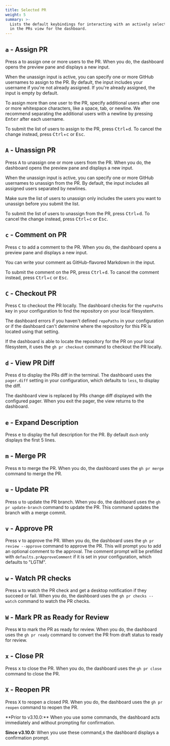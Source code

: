 ```yaml
---
title: Selected PR
weight: 5
summary: >-
  Lists the default keybindings for interacting with an actively selected item
  in the PRs view for the dashboard.
---
```



## `a` - Assign PR

Press <kbd>a</kbd> to assign one or more users to the PR. When you do, the dashboard opens the
preview pane and displays a new input.

When the unassign input is active, you can specify one or more GitHub usernames to assign to the
PR. By default, the input includes your username if you're not already assigned. If you're already
assigned, the input is empty by default.

To assign more than one user to the PR, specify additional users after one or more whitespace
characters, like a space, tab, or newline. We recommend separating the additional users with a
newline by pressing <kbd>Enter</kbd> after each username.

To submit the list of users to assign to the PR, press <kbd>Ctrl</kbd>+<kbd>d</kbd>. To cancel the
change instead, press <kbd>Ctrl</kbd>+<kbd>c</kbd> or <kbd>Esc</kbd>.

## `A` - Unassign PR

Press <kbd>A</kbd> to unassign one or more users from the PR. When you do, the dashboard opens the
preview pane and displays a new input.

When the unassign input is active, you can specify one or more GitHub usernames to unassign from
the PR. By default, the input includes all assigned users separated by newlines.

Make sure the list of users to unassign only includes the users you want to unassign before you
submit the list.

To submit the list of users to unassign from the PR, press <kbd>Ctrl</kbd>+<kbd>d</kbd>. To cancel the
change instead, press <kbd>Ctrl</kbd>+<kbd>c</kbd> or <kbd>Esc</kbd>.

## `c` - Comment on PR

Press <kbd>c</kbd> to add a comment to the PR. When you do, the dashboard opens a preview pane and
displays a new input.

You can write your comment as GitHub-flavored Markdown in the input.

To submit the comment on the PR, press <kbd>Ctrl</kbd>+<kbd>d</kbd>. To cancel the comment instead, press <kbd>Ctrl</kbd>+<kbd>c</kbd> or <kbd>Esc</kbd>.

## `C` - Checkout PR

Press <kbd>C</kbd> to checkout the PR locally. The dashboard checks for the `repoPaths` key in your
configuration to find the repository on your local filesystem.

The dashboard errors if you haven't defined `repoPaths` in your configuration or if the dashboard
can't determine where the repository for this PR is located using that setting.

If the dashboard is able to locate the repository for the PR on your local filesystem, it uses the
`gh pr checkout` command to checkout the PR locally.

## `d` - View PR Diff

Press <kbd>d</kbd> to display the PRs diff in the terminal. The dashboard uses the `pager.diff`
setting in your configuration, which defaults to `less`, to display the diff.

The dashboard view is replaced by PRs change diff displayed with the configured pager. When you
exit the pager, the view returns to the dashboard.

## `e` - Expand Description

Press <kbd>e</kbd> to display the full description for the PR.
By default `dash` only displays the first 5 lines.

## `m` - Merge PR

Press <kbd>m</kbd> to merge the PR. When you do, the dashboard uses the `gh pr merge` command to
merge the PR.

## `u` - Update PR

Press <kbd>u</kbd> to update the PR branch. When you do, the dashboard uses the
`gh pr update-branch` command to update the PR. This command updates the branch with a merge commit.

## `v` - Approve PR

Press <kbd>v</kbd> to approve the PR. When you do, the dashboard uses the
`gh pr review --approve` command to approve the PR. This will prompt you to add an optional comment to the approval. The comment prompt will be prefilled with
`defaults.prApproveComment` if it is set in your configuration, which defaults to "LGTM".

## `w` - Watch PR checks

Press <kbd>w</kbd> to watch the PR check and get a desktop notification if they succeed or fail. When you do, the dashboard uses the
`gh pr checks --watch` command to watch the PR checks.

## `W` - Mark PR as Ready for Review

Press <kbd>W</kbd> to mark the PR as ready for review. When you do, the dashboard uses the
`gh pr ready` command to convert the PR from draft status to ready for review.

## `x` - Close PR

Press <kbd>x</kbd> to close the PR. When you do, the dashboard uses the `gh pr close` command to
close the PR.

## `X` - Reopen PR

Press <kbd>X</kbd> to reopen a closed PR. When you do, the dashboard uses the `gh pr reopen`
command to reopen the PR.

<Aside type="caution" title="Watch out!">
**Prior to v3.10.0:** When you use some commands, the dashboard acts immediately and without
prompting for confirmation.

**Since v3.10.0:** When you use these command,s the dashboard displays a confirmation prompt.

</Aside>
